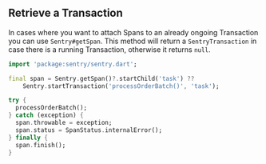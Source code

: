 ## Retrieve a Transaction

In cases where you want to attach Spans to an already ongoing Transaction you can use `Sentry#getSpan`. This method will return a `SentryTransaction` in case there is a running Transaction, otherwise it returns `null`.

```dart
import 'package:sentry/sentry.dart';

final span = Sentry.getSpan()?.startChild('task') ??
    Sentry.startTransaction('processOrderBatch()', 'task');

try {
  processOrderBatch();
} catch (exception) {
  span.throwable = exception;
  span.status = SpanStatus.internalError();
} finally {
  span.finish();
}
```
